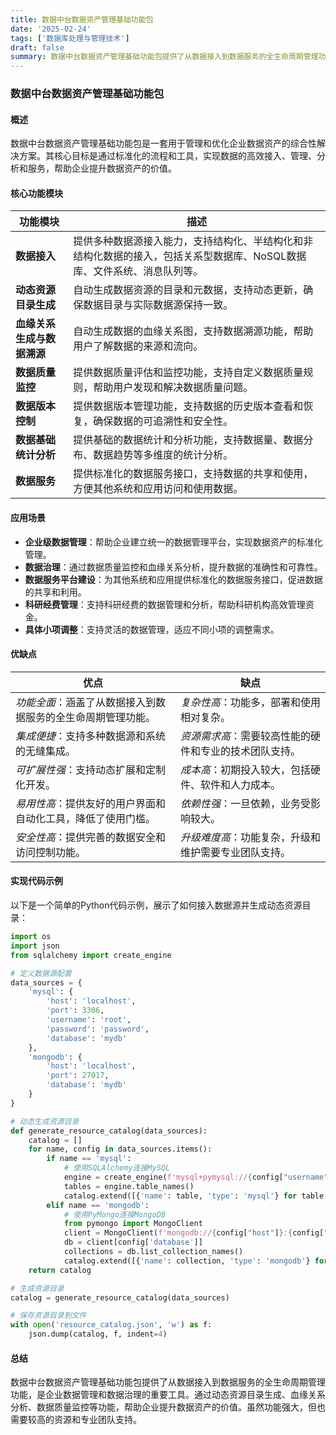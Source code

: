 ```yaml
---
title: 数据中台数据资产管理基础功能包
date: '2025-02-24'
tags: ['数据库处理与管理技术']
draft: false
summary: 数据中台数据资产管理基础功能包提供了从数据接入到数据服务的全生命周期管理功能，涵盖动态资源目录生成、血缘关系生成与数据溯源、数据质量监控等核心功能，旨在帮助企业实现数据资产的高效管理与利用。
---
```


### 数据中台数据资产管理基础功能包

#### 概述

数据中台数据资产管理基础功能包是一套用于管理和优化企业数据资产的综合性解决方案。其核心目标是通过标准化的流程和工具，实现数据的高效接入、管理、分析和服务，帮助企业提升数据资产的价值。

#### 核心功能模块

| **功能模块**               | **描述**                                                                                                                |
| -------------------------- | ----------------------------------------------------------------------------------------------------------------------- |
| **数据接入**               | 提供多种数据源接入能力，支持结构化、半结构化和非结构化数据的接入，包括关系型数据库、NoSQL数据库、文件系统、消息队列等。 |
| **动态资源目录生成**       | 自动生成数据资源的目录和元数据，支持动态更新，确保数据目录与实际数据源保持一致。                                        |
| **血缘关系生成与数据溯源** | 自动生成数据的血缘关系图，支持数据溯源功能，帮助用户了解数据的来源和流向。                                              |
| **数据质量监控**           | 提供数据质量评估和监控功能，支持自定义数据质量规则，帮助用户发现和解决数据质量问题。                                    |
| **数据版本控制**           | 提供数据版本管理功能，支持数据的历史版本查看和恢复，确保数据的可追溯性和安全性。                                        |
| **数据基础统计分析**       | 提供基础的数据统计和分析功能，支持数据量、数据分布、数据趋势等多维度的统计分析。                                        |
| **数据服务**               | 提供标准化的数据服务接口，支持数据的共享和使用，方便其他系统和应用访问和使用数据。                                      |

#### 应用场景

- **企业级数据管理**：帮助企业建立统一的数据管理平台，实现数据资产的标准化管理。
- **数据治理**：通过数据质量监控和血缘关系分析，提升数据的准确性和可靠性。
- **数据服务平台建设**：为其他系统和应用提供标准化的数据服务接口，促进数据的共享和利用。
- **科研经费管理**：支持科研经费的数据管理和分析，帮助科研机构高效管理资金。
- **具体小项调整**：支持灵活的数据管理，适应不同小项的调整需求。

#### 优缺点

| **优点**                                                     | **缺点**                                               |
| ------------------------------------------------------------ | ------------------------------------------------------ |
| _功能全面_：涵盖了从数据接入到数据服务的全生命周期管理功能。 | _复杂性高_：功能多，部署和使用相对复杂。               |
| _集成便捷_：支持多种数据源和系统的无缝集成。                 | _资源需求高_：需要较高性能的硬件和专业的技术团队支持。 |
| _可扩展性强_：支持动态扩展和定制化开发。                     | _成本高_：初期投入较大，包括硬件、软件和人力成本。     |
| _易用性高_：提供友好的用户界面和自动化工具，降低了使用门槛。 | _依赖性强_：一旦依赖，业务受影响较大。                 |
| _安全性高_：提供完善的数据安全和访问控制功能。               | _升级难度高_：功能复杂，升级和维护需要专业团队支持。   |

#### 实现代码示例

以下是一个简单的Python代码示例，展示了如何接入数据源并生成动态资源目录：

```python
import os
import json
from sqlalchemy import create_engine

# 定义数据源配置
data_sources = {
    'mysql': {
        'host': 'localhost',
        'port': 3306,
        'username': 'root',
        'password': 'password',
        'database': 'mydb'
    },
    'mongodb': {
        'host': 'localhost',
        'port': 27017,
        'database': 'mydb'
    }
}

# 动态生成资源目录
def generate_resource_catalog(data_sources):
    catalog = []
    for name, config in data_sources.items():
        if name == 'mysql':
            # 使用SQLAlchemy连接MySQL
            engine = create_engine(f'mysql+pymysql://{config["username"]}:{config["password"]}@{config["host"]}:{config["port"]}/{config["database"]}')
            tables = engine.table_names()
            catalog.extend([{'name': table, 'type': 'mysql'} for table in tables])
        elif name == 'mongodb':
            # 使用PyMongo连接MongoDB
            from pymongo import MongoClient
            client = MongoClient(f'mongodb://{config["host"]}:{config["port"]}/')
            db = client[config['database']]
            collections = db.list_collection_names()
            catalog.extend([{'name': collection, 'type': 'mongodb'} for collection in collections])
    return catalog

# 生成资源目录
catalog = generate_resource_catalog(data_sources)

# 保存资源目录到文件
with open('resource_catalog.json', 'w') as f:
    json.dump(catalog, f, indent=4)
```

#### 总结

数据中台数据资产管理基础功能包提供了从数据接入到数据服务的全生命周期管理功能，是企业数据管理和数据治理的重要工具。通过动态资源目录生成、血缘关系分析、数据质量监控等功能，帮助企业提升数据资产的价值。虽然功能强大，但也需要较高的资源和专业团队支持。
